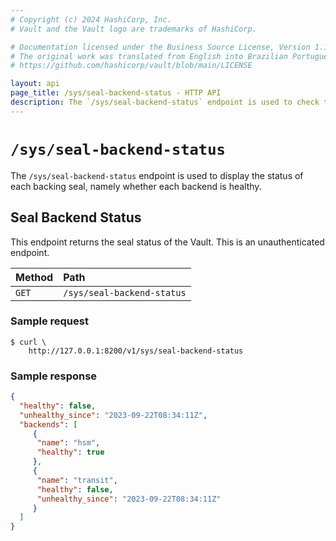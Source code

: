 ```yaml
---
# Copyright (c) 2024 HashiCorp, Inc.
# Vault and the Vault logo are trademarks of HashiCorp.

# Documentation licensed under the Business Source License, Version 1.1.
# The original work was translated from English into Brazilian Portuguese.
# https://github.com/hashicorp/vault/blob/main/LICENSE

layout: api
page_title: /sys/seal-backend-status - HTTP API
description: The `/sys/seal-backend-status` endpoint is used to check the status of each seal backend.
---
```


# `/sys/seal-backend-status`

The `/sys/seal-backend-status` endpoint is used to display the status of
each backing seal, namely whether each backend is healthy.

## Seal Backend Status

This endpoint returns the seal status of the Vault. This is an unauthenticated
endpoint.

| Method | Path                       |
| :----- | :------------------------- |
| `GET`  | `/sys/seal-backend-status` |

### Sample request

```shell-session
$ curl \
    http://127.0.0.1:8200/v1/sys/seal-backend-status
```

### Sample response


```json
{
  "healthy": false,
  "unhealthy_since": "2023-09-22T08:34:11Z",
  "backends": [
     {
      "name": "hsm",
      "healthy": true
     },
     {
      "name": "transit",
      "healthy": false,
      "unhealthy_since": "2023-09-22T08:34:11Z"
     }
  ]
}
```
